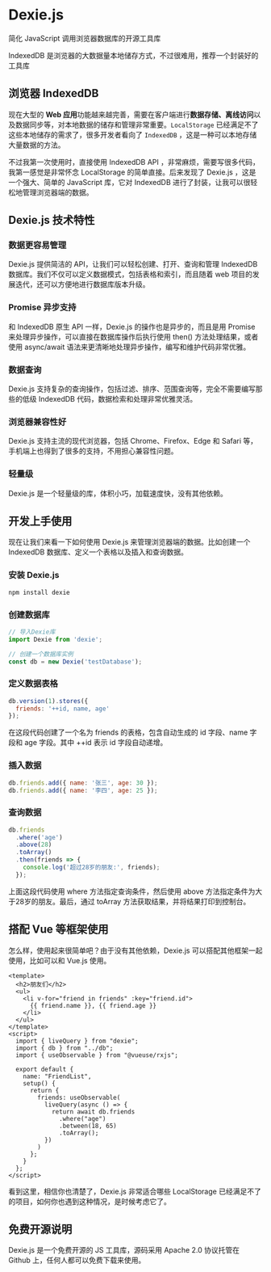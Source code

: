 # Dexie.js

简化 JavaScript 调用浏览器数据库的开源工具库

IndexedDB 是浏览器的大数据量本地储存方式，不过很难用，推荐一个封装好的工具库

## 浏览器 IndexedDB

现在大型的 **Web 应用**功能越来越完善，需要在客户端进行**数据存储、离线访问**以及数据同步等，对本地数据的储存和管理非常重要。`LocalStorage` 已经满足不了这些本地储存的需求了，很多开发者看向了 `IndexedDB` ，这是一种可以本地存储大量数据的方法。

不过我第一次使用时，直接使用 IndexedDB API ，非常麻烦，需要写很多代码，我第一感觉是非常怀念 LocalStorage 的简单直接。后来发现了 Dexie.js ，这是一个强大、简单的 JavaScript 库，它对 IndexedDB 进行了封装，让我可以很轻松地管理浏览器端的数据。

## Dexie.js 技术特性

### 数据更容易管理

Dexie.js 提供简洁的 API，让我们可以轻松创建、打开、查询和管理 IndexedDB 数据库。我们不仅可以定义数据模式，包括表格和索引，而且随着 web 项目的发展迭代，还可以方便地进行数据库版本升级。

### Promise 异步支持

和 IndexedDB 原生 API 一样，Dexie.js 的操作也是异步的，而且是用 Promise 来处理异步操作，可以直接在数据库操作后执行使用 then() 方法处理结果，或者使用 async/await 语法来更清晰地处理异步操作，编写和维护代码非常优雅。

### 数据查询

Dexie.js 支持复杂的查询操作，包括过滤、排序、范围查询等，完全不需要编写那些的低级 IndexedDB 代码，数据检索和处理非常优雅灵活。

### 浏览器兼容性好

Dexie.js 支持主流的现代浏览器，包括 Chrome、Firefox、Edge 和 Safari 等，手机端上也得到了很多的支持，不用担心兼容性问题。

### 轻量级

Dexie.js 是一个轻量级的库，体积小巧，加载速度快，没有其他依赖。

## 开发上手使用

现在让我们来看一下如何使用 Dexie.js 来管理浏览器端的数据。比如创建一个 IndexedDB 数据库、定义一个表格以及插入和查询数据。

### 安装 Dexie.js

```bash
npm install dexie
```

### 创建数据库

```js
// 导入Dexie库
import Dexie from 'dexie';

// 创建一个数据库实例
const db = new Dexie('testDatabase');
```

### 定义数据表格

```js
db.version(1).stores({
  friends: '++id, name, age'
});
```

在这段代码创建了一个名为 friends 的表格，包含自动生成的 id 字段、name 字段和 age 字段。其中 ++id 表示 id 字段自动递增。

### 插入数据

```js
db.friends.add({ name: '张三', age: 30 });
db.friends.add({ name: '李四', age: 25 });
```

### 查询数据

```js
db.friends
  .where('age')
  .above(28)
  .toArray()
  .then(friends => {
    console.log('超过28岁的朋友:', friends);
  });
```

上面这段代码使用 where 方法指定查询条件，然后使用 above 方法指定条件为大于28岁的朋友。最后，通过 toArray 方法获取结果，并将结果打印到控制台。

## 搭配 Vue 等框架使用

怎么样，使用起来很简单吧？由于没有其他依赖，Dexie.js 可以搭配其他框架一起使用，比如可以和 Vue.js 使用。

```vue
<template>
  <h2>朋友们</h2>
  <ul>
    <li v-for="friend in friends" :key="friend.id">
      {{ friend.name }}, {{ friend.age }}
    </li>
  </ul>  
</template>
<script>
  import { liveQuery } from "dexie";
  import { db } from "../db";
  import { useObservable } from "@vueuse/rxjs";
  
  export default {
    name: "FriendList",
    setup() {
      return {
        friends: useObservable(
          liveQuery(async () => {
            return await db.friends
              .where("age")
              .between(18, 65)
              .toArray();      
          })
        )
      };
    }
  };
</script>
```

看到这里，相信你也清楚了，Dexie.js 非常适合哪些 LocalStorage 已经满足不了的项目，如何你也遇到这种情况，是时候考虑它了。

## 免费开源说明

Dexie.js 是一个免费开源的 JS 工具库，源码采用 Apache 2.0 协议托管在 Github 上，任何人都可以免费下载来使用。
